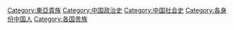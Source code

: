 [[Category:東亞貴族|Category:東亞貴族]]
[[Category:中国政治史|Category:中国政治史]]
[[Category:中国社会史|Category:中国社会史]]
[[Category:各身份中国人|Category:各身份中国人]]
[[Category:各国贵族|Category:各国贵族]]